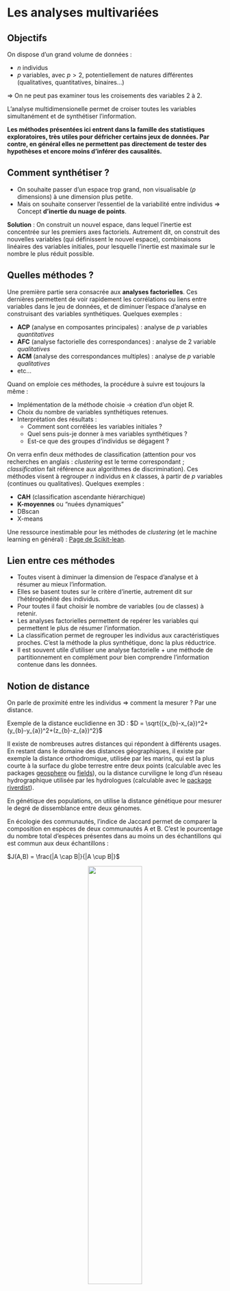 
# Les analyses multivariées {#intro}

## Objectifs

On dispose d'un grand volume de données : 

- $n$ individus
- $p$ variables, avec $p>2$, potentiellement de natures différentes (qualitatives, quantitatives, binaires...)

$\Rightarrow$ On ne peut pas examiner tous les croisements des variables 2 à 2.

L'analyse multidimensionelle permet de croiser toutes les variables simultanément et de synthétiser l'information.

**Les méthodes présentées ici entrent dans la famille des statistiques exploratoires, très utiles pour défricher certains jeux de données. Par contre, en général elles ne permettent pas directement de tester des hypothèses et encore moins d'inférer des causalités. **



## Comment synthétiser ?

- On souhaite passer d'un espace trop grand, non visualisable ($p$ dimensions) à une dimension plus petite. 
- Mais on souhaite conserver l'essentiel de la variabilité entre individus $\Rightarrow$ Concept **d'inertie du nuage de points**.

**Solution** : On construit un nouvel espace, dans lequel l'inertie est concentrée sur les premiers axes factoriels. Autrement dit, on construit des nouvelles variables (qui définissent le nouvel espace), combinaisons linéaires des variables initiales, pour lesquelle l'inertie est maximale sur le nombre le plus réduit possible.

## Quelles méthodes ?

Une première partie sera consacrée aux **analyses factorielles**. Ces dernières permettent de voir rapidement les corrélations ou liens entre variables dans le jeu de données, et de diminuer l'espace d'analyse en construisant des variables synthétiques. Quelques exemples : 

- **ACP** (analyse en composantes principales) : analyse de $p$ variables *quantitatives*
- **AFC** (analyse factorielle des correspondances) : analyse de 2 variable *qualitatives*
- **ACM** (analyse des correspondances multiples) : analyse de $p$ variable *qualitatives*
- etc...

Quand on emploie ces méthodes, la procédure à suivre est toujours la même :

- Implémentation de la méthode choisie $\rightarrow$ création d'un objet R.
- Choix du nombre de variables synthétiques retenues.
- Interprétation des résultats :
    + Comment sont corrélées les variables initiales ?
    + Quel sens puis-je donner à mes variables synthétiques ?
    + Est-ce que des groupes d'individus se dégagent ?


On verra enfin deux méthodes de classification (attention pour vos recherches en anglais : *clustering* est le terme correspondant ; *classification* fait référence aux algorithmes de discrimination). Ces méthodes visent à regrouper $n$ individus en $k$ classes, à partir de $p$ variables (continues ou qualitatives). Quelques exemples :

- **CAH** (classification ascendante hiérarchique) 
- **K-moyennes** ou "nuées dynamiques"
- DBscan
- X-means

Une ressource inestimable pour les méthodes de *clustering* (et le machine learning en général) : [Page de Scikit-lean](http://scikit-learn.org/stable/modules/clustering.html#clustering).

## Lien entre ces méthodes

- Toutes visent à diminuer la dimension de l'espace d'analyse et à résumer au mieux l'information.
- Elles se basent toutes sur le critère d'inertie, autrement dit sur l'hétérogénéité des individus.
- Pour toutes il faut choisir le nombre de variables (ou de classes) à retenir.
- Les analyses factorielles permettent de repérer les variables qui permettent le plus de résumer l'information.
- La classification permet de regrouper les individus aux caractéristiques proches. C'est la méthode la plus synthétique, donc la plus réductrice.
- Il est souvent utile d'utiliser une analyse factorielle + une méthode de partitionnement en complément pour bien comprendre l'information contenue dans les données.

## Notion de distance

On parle de proximité entre les individus $\Rightarrow$ comment la mesurer ? Par une distance.

Exemple de la distance euclidienne en 3D : $D = \sqrt{(x_{b}-x_{a})^2+(y_{b}-y_{a})^2+(z_{b}-z_{a})^2}$

Il existe de nombreuses autres distances qui répondent à différents usages. En restant dans le domaine des distances géographiques, il existe par exemple la distance orthodromique, utilisée par les marins, qui est la plus courte à la surface du globe terrestre entre deux points (calculable avec les packages [geosphere](https://cran.r-project.org/web/packages/geosphere/geosphere.pdf) ou [fields](https://cran.r-project.org/web/packages/fields/fields.pdf)), ou la distance curviligne le long d'un réseau hydrographique utilisée par les hydrologues (calculable avec le [package riverdist](https://cran.r-project.org/web/packages/riverdist/riverdist.pdf)).

En génétique des populations, on utilise la distance génétique pour mesurer le degré de dissemblance entre deux génomes.

En écologie des communautés, l'indice de Jaccard permet de comparer la composition en espèces de deux communautés A et B. C'est le pourcentage du nombre total d'espèces présentes dans au moins un des échantillons qui est commun aux deux échantillons :



$J(A,B) =  \frac{|A \cap B|}{|A \cup B|}$



<center>![](Figures/jaccard.png){width=50%}</center>



C'est donc un indice de proximité qui varie de 0% (aucune espèce n'est commune aux deux échantillons) à 100% (toutes les espèces sont communes à A et à B).

La distance de Jaccard est $D_j = 1 - J$.

$\Rightarrow$ Il existe de nombreuses autres distances correspondant à différents usages et métiers.

En statistiques, on est amené à utiliser des distances "exotiques" en plus de la distance euclidienne et de la distance de Jaccard : Distance du ${\chi}^2$ (en AFC et ACM), Mahalanobis, Bray-Curtis ...

## Questions à se poser

Mon objectif est de :

1. Déterminer une typologie $\Rightarrow$ classification / partitionnement.
2. Explorer des liens entre variables et entre individus $\Rightarrow$ analyses factorielles.

Puis, si l'on est dans le cas n°2, [cette petite vidéo](https://youtu.be/aiqGyLGrQ48) (en anglais, mais l'accent de l'auteur aide à la compréhension) donne un rapide aperçu des questions à se poser avant de se lancer dans les analyses. On peut la résumer ainsi :

3. Que représente mon tableau de données ?
   - Un tableau de contingence $\Rightarrow$ AFC
   - Un tableau de $n$ individus x $p$ variables $\Rightarrow$ aller au point 4.

4. Quels sont les éléments (lignes, colonnes) qui seront "actifs", c'est-à-dire qui participeront à la constitution des axes, donc à la détermination des distances entre les individus ? Les autres éléments, dits "supplémentaires", pourront être positionnés après coup sur les axes.  

5. Les variables sont-elles quantitatives ou qualitatives ?
   - Quantitatives $\Rightarrow$ ACP
   - Qualitatives, 2 variables et tableau de contingence $\Rightarrow$ AFC
   - Qualitatives, autres cas $\Rightarrow$ ACM
   
6. Si l'on est dans le cas de l'ACP, doit-on standardiser les variables ?

7. Y a-t-il des valeurs manquantes dans le tableau à analyses ? Si oui, comment les gérer ?

## Nature des variables

On distingue les variables qualitatives des variables quantitatives. Cependant cette distinction n'est pas absolument évidente.

### Variables quantitatives

Une variable **quantitative** permet de mesurer une grandeur (quantité). Elle peut être :

- **discrète** (un nombre fini de valeurs possibles). *Exemple : un nombre de logements*

- **continue** (*a priori*, toutes les valeurs possibles). *Exemple : une taille, une surface, un revenu*

### Variables qualitatives

Une variable **qualitative** indique des caractéristiques qui ne sont pas des quantités. Les différentes valeurs que peut prendre cette variable sont appelées les catégories ou modalités (`levels` dans R). Elle peut être :

- **ordonnée** (exprimer un ordre). *Exemple : "petit - moyen - grand "*

- **non ordonnée**. *Exemple : une couleur, un groupe sanguin...*

### Entre les deux

Les variables binaires (ou boléennes) peuvent être considérées soit comme quantitatives, soit comme qualitatives.

Les variables ordinales peuvent être codées quantitativement, comme par exemple un indice de satisfaction dans une enquête :
- 0 : Pas satisfait du tout
- 1 : Plutôt pas satisfait
- 2 : Plutôt satisfait
- 3 : Très satisfait
Dans un tel cas, ce n'est pas très élégant car ça dépebd du codage choisi, mais on peut calculer des indices de satisfaction "moyens" par exemple pour comparer des groupes.

A l'inverse, on peut discrétiser une variable quantitative pour la transformer en variable qualitative, avec la fonction `cut` et en précisant les bornes du découpage. En discrétisant, on perd une part de l'information (l'information intra-classe), donc c'est à éviter autant que possible en privilégiant les méthodes applicables aux variables quantitatives.
 
## Le package FactoMineR

Il existe de nombreux packages R pour les analyses multivariées (ex : ade4, vegan, cluster, Hmisc ...). Il a bien fallu choisir.

Le package `FactoMineR` est décrit dans [cet article du J. Stat. Software de 2008](https://www.jstatsoft.org/index.php/jss/article/view/v025i01/v25i01.pdf). Il a donc fait ses preuves. Il est très employé : en décembre 2018, [l'article est cité plus de 1800 fois depuis 2008 dans Google Scholar]()https://scholar.google.fr/scholar?as_q=factominer&as_epq=&as_oq=&as_eq=&as_occt=any&as_sauthors=husson&as_publication=&as_ylo=&as_yhi=&hl=fr&as_sdt=0%2C5.

Il permet de réaliser toutes les analyses multivariées usuelles et fournit de nombreuses aides graphiques à l'interprétation $\Rightarrow$ "école française de l'analyse multivariée".

Deux de ses fonctionnalités sont particulièrement intéressantes :

- La possibilité de projeter des variables ou des individus supplémentaires.
- La simplicité d'utilisation avec le package [missMDA](http://math.agrocampus-ouest.fr/infoglueDeliverLive/developpement/missMDA) pour imputer les valeurs manquantes.

La documentation associée est très riche, dont une bonne partie en français. Il y a en particulier :

- [Un site web](http://factominer.free.fr/)
- [Des tutos en vidéo](https://www.youtube.com/playlist?list=PLnZgp6epRBbTsZEFXi_p6W48HhNyqwxIu)

Il existe un module complémentaire pour améliorer les graphiques de sortie : [Factoshiny](http://factominer.free.fr/graphs/factoshiny-fr.html).

La plupart des méthodes qui ne sont pas comprises dans `FactoMineR` peuvent être mises en oeuvre avec le package `ade4`, en particulier pour l'analyse discriminante et les analyses à plusieurs tableaux (co-inertie, ACP sur variables instrumentales, analyse canonique des correspondences, analyse RLQ).
